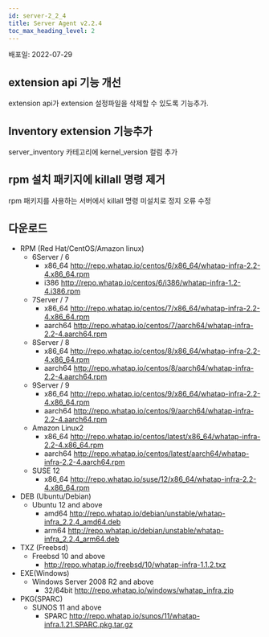 ```yaml
---
id: server-2_2_4
title: Server Agent v2.2.4
toc_max_heading_level: 2
---
```


배포일: 2022-07-29

## extension api 기능 개선 

extension api가 extension 설정파일을 삭제할 수 있도록 기능추가.

## Inventory extension 기능추가

server_inventory 카테고리에 kernel_version 컬럼 추가

## rpm 설치 패키지에 killall 명령 제거

rpm 패키지를 사용하는 서버에서 killall 명령 미설치로 정지 오류 수정  

## 다운로드

* RPM (Red Hat/CentOS/Amazon linux)
  * 6Server / 6 
    * x86_64 http://repo.whatap.io/centos/6/x86_64/whatap-infra-2.2-4.x86_64.rpm 
    * i386 http://repo.whatap.io/centos/6/i386/whatap-infra-1.2-4.i386.rpm
  * 7Server / 7 
    * x86_64 http://repo.whatap.io/centos/7/x86_64/whatap-infra-2.2-4.x86_64.rpm 
    * aarch64 http://repo.whatap.io/centos/7/aarch64/whatap-infra-2.2-4.aarch64.rpm
  * 8Server / 8 
    * x86_64 http://repo.whatap.io/centos/8/x86_64/whatap-infra-2.2-4.x86_64.rpm 
    * aarch64 http://repo.whatap.io/centos/8/aarch64/whatap-infra-2.2-4.aarch64.rpm
  * 9Server / 9 
    * x86_64 http://repo.whatap.io/centos/9/x86_64/whatap-infra-2.2-4.x86_64.rpm 
    * aarch64 http://repo.whatap.io/centos/9/aarch64/whatap-infra-2.2-4.aarch64.rpm
  * Amazon Linux2
    * x86_64 http://repo.whatap.io/centos/latest/x86_64/whatap-infra-2.2-4.x86_64.rpm 
    * aarch64 http://repo.whatap.io/centos/latest/aarch64/whatap-infra-2.2-4.aarch64.rpm
  * SUSE 12
    * x86_64 http://repo.whatap.io/suse/12/x86_64/whatap-infra-2.2-4.x86_64.rpm
* DEB (Ubuntu/Debian)
  * Ubuntu 12 and above
    * amd64 http://repo.whatap.io/debian/unstable/whatap-infra_2.2.4_amd64.deb
    * arm64 http://repo.whatap.io/debian/unstable/whatap-infra_2.2.4_arm64.deb
* TXZ (Freebsd)
  * Freebsd 10 and above
    * http://repo.whatap.io/freebsd/10/whatap-infra-1.1.2.txz
* EXE(Windows)
  * Windows Server 2008 R2 and above
    * 32/64bit http://repo.whatap.io/windows/whatap_infra.zip
* PKG(SPARC)
  * SUNOS 11 and above
    * SPARC http://repo.whatap.io/sunos/11/whatap-infra.1.21.SPARC.pkg.tar.gz